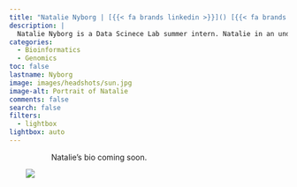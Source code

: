 ```yaml
---
title: "Natalie Nyborg | [{{< fa brands linkedin >}}]() [{{< fa brands github >}}](https://github.com/) [{{< fa envelope >}}](mailto:)"
description: |
  Natalie Nyborg is a Data Scinece Lab summer intern. Natalie in an undergraduate Bioinformatics major at Brigham Young University.
categories:
  - Bioinformatics
  - Genomics
toc: false
lastname: Nyborg
image: images/headshots/sun.jpg
image-alt: Portrait of Natalie
comments: false
search: false
filters:
  - lightbox
lightbox: auto
---
```

::: {.content-container}
::: {.header-block}

<div>
  <div style="float: left; position: relative; top: 0px; padding: 30px;">
  ![](images/headshots/sun.jpg)
  </div>

Natalie's bio coming soon.
</div>
:::
:::

